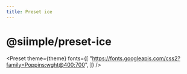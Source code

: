 ```yaml
---
title: Preset ice
---
```



# @siimple/preset-ice

<Preset 
    theme={theme}
    fonts={[
        "https://fonts.googleapis.com/css2?family=Poppins:wght@400;700",
    ]}
/>
